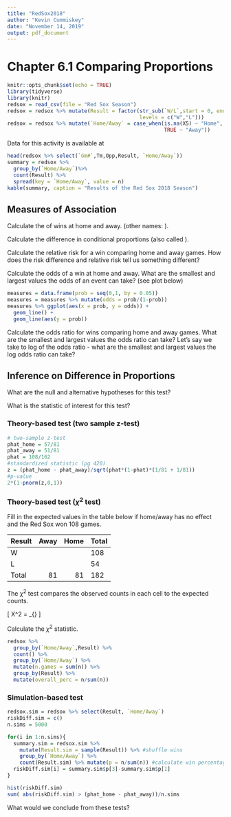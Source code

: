 ```yaml
---
title: "RedSox2018"
author: "Kevin Cummiskey"
date: "November 14, 2019"
output: pdf_document
---
```


# Chapter 6.1 Comparing Proportions

```r
knitr::opts_chunk$set(echo = TRUE)
library(tidyverse)
library(knitr)
redsox = read_csv(file = "Red Sox Season")
redsox = redsox %>% mutate(Result = factor(str_sub(`W/L`,start = 0, end = 1),
                                           levels = c("W","L")))
redsox = redsox %>% mutate(`Home/Away` = case_when(is.na(X5) ~ "Home",
                                                   TRUE ~ "Away"))
```



\textbf{Question: Are the Red Sox better at Fenway Park?}

Data for this activity is available at \url{https://www.baseball-reference.com/teams/BOS/2018-schedule-scores.shtml}


```r
head(redsox %>% select(`Gm#`,Tm,Opp,Result, `Home/Away`))
summary = redsox %>% 
  group_by(`Home/Away`)%>% 
  count(Result) %>% 
  spread(key = `Home/Away`, value = n)
kable(summary, caption = "Results of the Red Sox 2018 Season")
```

## Measures of Association

Calculate the \textit{conditional proportions} of wins at home and away. (other names: \textit{ chances, likelihood, risk}).

\vspace{1in}

Calculate the difference in conditional proportions (also called \textit{risk difference}).

\vspace{1in}

Calculate the relative risk for a win comparing home and away games. How does the risk difference and relative risk tell us something different?

\vspace{1in}

Calculate the odds of a win at home and away. What are the smallest and largest values the odds of an event can take? (see plot below)

\vspace{1in}

```r
measures = data.frame(prob = seq(0,1, by = 0.05))
measures = measures %>% mutate(odds = prob/(1-prob))
measures %>% ggplot(aes(x = prob, y = odds)) + 
  geom_line() +
  geom_line(aes(y = prob))
```



Calculate the odds ratio for wins comparing home and away games.  What are the smallest and largest values the odds ratio can take?  Let's say we take to log of the odds ratio - what are the smallest and largest values the log odds ratio can take?

\vspace{1in}

## Inference on Difference in Proportions

What are the null and alternative hypotheses for this test?

\vspace{1in}

What is the statistic of interest for this test?

\vspace{1in}

### Theory-based test (two sample z-test)

```r
# two-sample z-test
phat_home = 57/81
phat_away = 51/81
phat = 108/162
#standardized statistic (pg 420)
z = (phat_home - phat_away)/sqrt(phat*(1-phat)*(1/81 + 1/81))
#p-value
2*(1-pnorm(z,0,1))
```

### Theory-based test ($\chi^2$ test)

Fill in the expected values in the table below if home/away has no effect and the Red Sox won 108 games. 

|Result | Away| Home| Total|
|:------|----:|----:|------|
|W      |     |     |   108|
|L      |     |     |    54|
|Total  |   81|   81|   182|

The $\chi^2$ test compares the observed counts in each cell to the expected counts.

\[ X^2 = \sum_{\text{all cells}} \frac{(\text{observed} - \text{expected})^2}{\text{expected}}\]

Calculate the $\chi^2$ statistic.

```r
redsox %>% 
  group_by(`Home/Away`,Result) %>% 
  count() %>% 
  group_by(`Home/Away`) %>%
  mutate(n.games = sum(n)) %>%
  group_by(Result) %>%
  mutate(overall_perc = n/sum(n))
```

### Simulation-based test

```r
redsox.sim = redsox %>% select(Result, `Home/Away`)
riskDiff.sim = c()
n.sims = 5000

for(i in 1:n.sims){
  summary.sim = redsox.sim %>% 
    mutate(Result.sim = sample(Result)) %>% #shuffle wins
    group_by(`Home/Away`) %>%
    count(Result.sim) %>% mutate(p = n/sum(n)) #calculate win percentages
  riskDiff.sim[i] = summary.sim$p[3]-summary.sim$p[1]
}

hist(riskDiff.sim)
sum( abs(riskDiff.sim) > (phat_home - phat_away))/n.sims
```

What would we conclude from these tests?

\vspace{1in}


